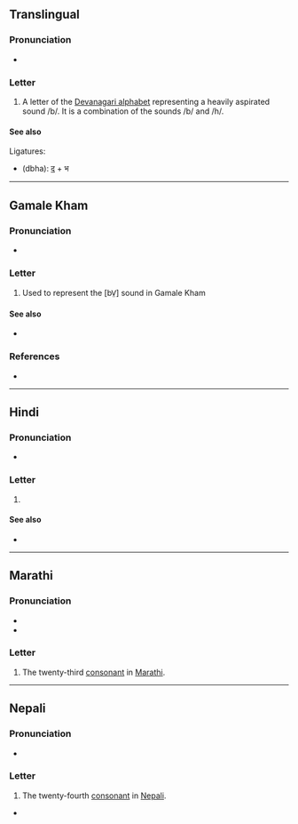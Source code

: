 {{also|म|भू|भृ|भा|भी|ਮ}}
{{character info}}

==Translingual==

===Pronunciation===
* {{IPA|mul|/bʱə/}}

===Letter===
{{mul-Deva|bha}}

# A letter of the [[Devanagari alphabet]] representing a heavily aspirated sound /b/. It is a combination of the sounds /b/ and /h/.

====See also====
Ligatures:
* {{l|mul|द्भ}} (dbha): [[द]] + भ

----

==Gamale Kham==

===Pronunciation===
* {{IPA|kgj|/bə̤/}}

===Letter===
{{head|kgj|letter|tr=bha}}

# Used to represent the [bV̤] sound in Gamale Kham

====See also====
* {{list:Devanagari script letters/kgj}}

===References===
* {{R:kgj:Wilde:2016}}

----

==Hindi==

===Pronunciation===
* {{hi-IPA|भ.}}

===Letter===
{{head|hi|letter}}

# {{n-g|the twenty-fourth [[consonant]] in [[Hindi]]}}

====See also====
* {{list:Devanagari script letters/hi}}

----

==Marathi==

===Pronunciation===
* {{mr-IPA}}
* {{audio|mr|LL-Q1571 (mar)-नंदिनी रानडे-भ.wav|Audio}}

===Letter===
{{head|mr|letter}}

# The twenty-third [[consonant]] in [[Marathi]].

----

==Nepali==

===Pronunciation===
* {{ne-IPA}}

===Letter===
{{head|ne|letter}}

# The twenty-fourth [[consonant]] in [[Nepali]].

*